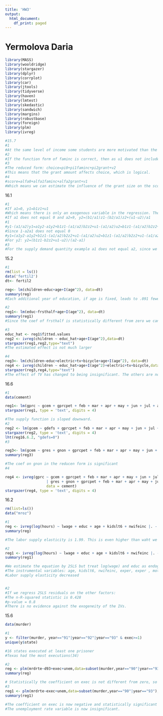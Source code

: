 ---
title: 'HW3'
output:
  html_document:
    df_print: paged
---

# Yermolova Daria

```{r}
library(MASS)
library(wooldridge)
library(stargazer)
library(dplyr)
library(corrplot)
library(car)
library(jtools)
library(tidyverse)
library(haven)
library(lmtest)
library(skedastic)
library(sandwich)
library(margins)
library(robustbase)
library(foreign)
library(plm)
library(ivreg)

```
```{r}
#15.7
#1
#At the same level of income some students are more motivated than the others and thus they put more effort in their education, which means more motivated students might attend a choice school.
#2
#If the function form of faminc is correct, then as u1 does not include income, it would mean that random grant assignation is uncirrelated with students' abilities.
#3
#The reduced form: choice=pi0+pi1faminc+pi2grant+v2
#This means that the grant amount affects choice, which is logical.
#4 
#score=alfa0+alfa1faminc+alfa2grant+v1
#Which means we can estimate the influence of the grant size on the scores in tests.
```
16.1

```{r}
#1
#If a1=0, y1=b1z1+u1
#Which means there is only an exogenous variable in the regression. The reduced form is thus the same. The same situation is for the case a2=0, y1=b2z2+u2 is also the reduced form.
#If a1 does not equal 0 and a2=9, y2=(b1/a1)z1-(b2/a1)z2+(u1-u2)/a1
#1
#y1-(a1/a2)y1=a1y2-a1y2+b1z1-(a1/a2)b2z2+u1-(a1/a2)u2=b1z1-(a1/a2)b2z2+u1-(a1/a2)u2
#Since 1-a2a1 does not equal 0
#y1=(a1y2-a1y2+b1z1-(a1/a2)b2z2+u1-(a1/a2)u2=b1z1-(a1/a2)b2z2+u1-(a1/a2)u2)/(1-a1a2)
#For y2: y2=(b1z1-b2z2+u1-u2)/(a2-a1)
#3
#For the supply demand quantity example a1 does not equal a2, since we expect them to have a different sign.
```

15.2
```{r}
#1
rm(list = ls())
data('fertil2')
dt<- fertil2
```
```{r}
reg<- lm(children~educ+age+I(age^2), data=dt)
summary(reg)
#Each additional year of education, if age is fixed, leads to .091 fewer children. For a group of 100 women, if each had another of education, they would have n approx nine fewer children.
```
```{r}
#2
reg1<- lm(educ~frsthalf+age+I(age^2), data=dt)
summary(reg1)
#Since the coef of frsthalf is statistically different from zero we can use it as a reasonable 2SLS candidate. Women born in the first half of the year tend to have almost one year less education..
```
```{r}
#3
educ_hat <- reg1$fitted.values
reg2 <- ivreg(children ~ educ_hat+age+I(age^2),data=dt)
stargazer(reg1,reg2,type="text")
#The estimated effect is not much larger
```
```{r}
#4
reg3<- lm(children~educ+electric+tv+bicycle+age+I(age^2), data=dt)
reg4 <- ivreg(children ~ educ_hat+age+I(age^2)+electric+tv+bicycle,data=dt)
stargazer(reg3,reg4,type="text")
#The effect of TV has changed to being insignificant. The others are not much different.
```
16.6
```{r}
#1
data(cement)

reg1<- lm(gprc ~ gcem + gprcpet + feb + mar + apr + may + jun + jul + aug + sep + oct + nov + dec, data = cement)
stargazer(reg1, type = 'text', digits = 4)

#The supply function is sloped downward.
#2
reg2 <- lm(gcem ~ gdefs + gprcpet + feb + mar + apr + may + jun + jul + aug + sep + oct + nov + dec, data = cement)
stargazer(reg2, type = 'text', digits = 4)
lht(reg16.6.2, "gdefs=0")
#3

reg3<- lm(gcem ~ gres + gnon + gprcpet + feb + mar + apr + may + jun + jul + aug + sep + oct + nov + dec, data = cement)
summary(reg3)

#The coef on gnon in the reducen form is significant
#4

reg4 <- ivreg(gprc ~ gcem + gprcpet + feb + mar + apr + may + jun + jul + aug + sep + oct + nov + dec 
                   | gres + gnon + gprcpet + feb + mar + apr + may + jun + jul + aug + sep + oct + nov + dec, 
                   data = cement)
stargazer(reg4, type = 'text', digits = 4)
```
16.2
```{r}
rm(list=ls())
data("mroz")

#1
reg <- ivreg(log(hours) ~ lwage + educ + age + kidslt6 + nwifeinc |. - lwage + exper + expersq, data = mroz)
summary(reg)

#The labor supply elasticity is 1.99. This is even higher than waht we obtained from another equation.

#2
reg1 <- ivreg(log(hours) ~ lwage + educ + age + kidslt6 + nwifeinc |. - lwage + exper + expersq -educ +motheduc+fatheduc, data = mroz)
summary(reg1)

#We estimate the equation by 2SLS but treat log(wage) and educ as endogenous. 
#The instrumental variables: age, kidslt6, nwifeinc, exper, exper , motheduc, and fatheduc.
#Labor supply elasticity decreased


#2
#If we regress 2SLS residuals on the other factors:
#The n-R-squared statistic is 0.428
#p-value = 0.8
#There is no evidence against the exogeneity of the IVs.
```
15.6
```{r}
data(murder)

#1
y <- filter(murder, year=="91"|year=="92"|year=="93" & exec>=1)
unique(y$state)

#16 states executed at least one prisoner
#Texas had the most executions(34)

#2
reg <- plm(mrdrte~d93+exec+unem,data=subset(murder,year=="90"|year=="93"), model="pooling",index="id")
summary(reg)

# Statistically the coefficient on exec is not different from zero, so it does not imply an effect
#3
reg1 <- plm(mrdrte~exec+unem,data=subset(murder,year=="90"|year=="93"), model="fd",index="id")
summary(reg1)

#The coefficient on exec is now negative and statistically significant so there is a deterrent effect. 
#The unemployment rate variable is now insignificant.

```


